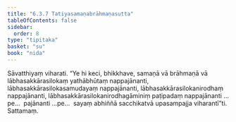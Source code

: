 ```yaml
---
title: "6.3.7 Tatiyasamaṇabrāhmaṇasutta"
tableOfContents: false
sidebar:
  order: 8
type: "tipitaka"
basket: "su"
book: "nida"
---
```



<DynamicBreadcrumb />

<Division number="176" book="nida">

<Paragraph number="1072" book="nida">
Sāvatthiyaṃ viharati. “Ye hi keci, bhikkhave, samaṇā vā brāhmaṇā vā lābhasakkārasilokaṃ yathābhūtaṃ nappajānanti, lābhasakkārasilokasamudayaṃ nappajānanti, lābhasakkārasilokanirodhaṃ nappajānanti, lābhasakkārasilokanirodhagāminiṃ paṭipadaṃ nappajānanti …pe…  pajānanti …pe…  sayaṃ abhiññā sacchikatvā upasampajja viharantī”ti.

</Paragraph>
</Division>

<Paragraph number="1073" type="center" book="nida">
Sattamaṃ.
</Paragraph>